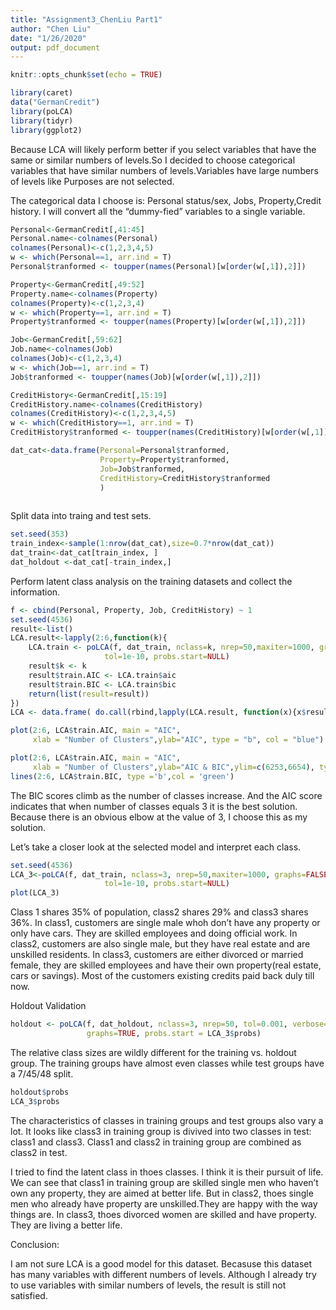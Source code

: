 ```yaml
---
title: "Assignment3_ChenLiu Part1"
author: "Chen Liu"
date: "1/26/2020"
output: pdf_document
---
```


```r
knitr::opts_chunk$set(echo = TRUE)
```

```r
library(caret)
data("GermanCredit")
library(poLCA)
library(tidyr)
library(ggplot2)
```

Because LCA will likely perform better if you select variables that have the same or similar numbers of levels.So I decided to choose categorical variables that have similar numbers of levels.Variables have large numbers of levels like Purposes are not selected.

The categorical data I choose is: Personal status/sex, Jobs, Property,Credit history. I will convert all the "dummy-fied" variables to a single variable.

```r
Personal<-GermanCredit[,41:45]
Personal.name<-colnames(Personal)
colnames(Personal)<-c(1,2,3,4,5)
w <- which(Personal==1, arr.ind = T)
Personal$tranformed <- toupper(names(Personal)[w[order(w[,1]),2]])
```

```r
Property<-GermanCredit[,49:52]
Property.name<-colnames(Property)
colnames(Property)<-c(1,2,3,4)
w <- which(Property==1, arr.ind = T)
Property$tranformed <- toupper(names(Property)[w[order(w[,1]),2]])
```

```r
Job<-GermanCredit[,59:62]
Job.name<-colnames(Job)
colnames(Job)<-c(1,2,3,4)
w <- which(Job==1, arr.ind = T)
Job$tranformed <- toupper(names(Job)[w[order(w[,1]),2]])
```

```r
CreditHistory<-GermanCredit[,15:19]
CreditHistory.name<-colnames(CreditHistory)
colnames(CreditHistory)<-c(1,2,3,4,5)
w <- which(CreditHistory==1, arr.ind = T)
CreditHistory$tranformed <- toupper(names(CreditHistory)[w[order(w[,1]),2]])

```

```r
dat_cat<-data.frame(Personal=Personal$tranformed,
                    Property=Property$tranformed,
                    Job=Job$tranformed,
                    CreditHistory=CreditHistory$tranformed
                    )
                    
```

Split data into traing and test sets.
```r
set.seed(353)
train_index<-sample(1:nrow(dat_cat),size=0.7*nrow(dat_cat))
dat_train<-dat_cat[train_index, ]
dat_holdout <-dat_cat[-train_index,]
```

Perform latent class analysis on the training datasets and collect the information.
```r
f <- cbind(Personal, Property, Job, CreditHistory) ~ 1
set.seed(4536)
result<-list()
LCA.result<-lapply(2:6,function(k){
    LCA.train <- poLCA(f, dat_train, nclass=k, nrep=50,maxiter=1000, graphs=FALSE,
                     tol=1e-10, probs.start=NULL)
    result$k <- k 
    result$train.AIC <- LCA.train$aic
    result$train.BIC <- LCA.train$bic
    return(list(result=result))
})
LCA <- data.frame( do.call(rbind,lapply(LCA.result, function(x){x$result})) )
```

```r
plot(2:6, LCA$train.AIC, main = "AIC", 
     xlab = "Number of Clusters",ylab="AIC", type = "b", col = "blue")

plot(2:6, LCA$train.AIC, main = "AIC", 
     xlab = "Number of Clusters",ylab="AIC & BIC",ylim=c(6253,6654), type = "b", col = "blue")
lines(2:6, LCA$train.BIC, type ='b',col = 'green')
```
The BIC scores climb as the number of classes increase. And the AIC score indicates that when number of classes equals 3 it is the best solution. Because there is an obvious elbow at the value of 3, I choose this as my solution.

Let's take a closer look at the selected model and interpret each class.
```r
set.seed(4536)
LCA_3<-poLCA(f, dat_train, nclass=3, nrep=50,maxiter=1000, graphs=FALSE,
                     tol=1e-10, probs.start=NULL)
plot(LCA_3)
```
Class 1 shares 35% of population, class2 shares 29% and class3 shares 36%. In class1, customers are single male whoh don't have any property or only have cars. They are skilled employees and doing official work. In class2, customers are also single male, but they have real estate and are unskilled residents. In class3, customers are either divorced or married female, they are skilled employees and have their own property(real estate, cars or savings). Most of the customers existing credits paid back duly till now.

Holdout Validation
```r
holdout <- poLCA(f, dat_holdout, nclass=3, nrep=50, tol=0.001, verbose=FALSE, 
                 graphs=TRUE, probs.start = LCA_3$probs)
```


The relative class sizes are wildly different for the training vs. holdout group. The training groups have almost even classes while test groups have a 7/45/48 split.

```r
holdout$probs
LCA_3$probs
```

The characteristics of classes in training groups and test groups also vary a lot. It looks like class3 in training group is divived into two classes in test: class1 and class3. Class1 and class2 in training group are combined as class2 in test. 

I tried to find the latent class in thoes classes. I think it is their pursuit of life. We can see that class1 in training group are skilled single men who haven't own any property, they are aimed at better life. But in class2, thoes single men who already have property are unskilled.They are happy with the way things are. In class3, thoes divorced women are skilled and have property. They are living a better life.

Conclusion:

I am not sure LCA is a good model for this dataset. Becasuse this dataset has many variables with different numbers of levels. Although I already try to use variables with similar numbers of levels, the result is still not satisfied. 




